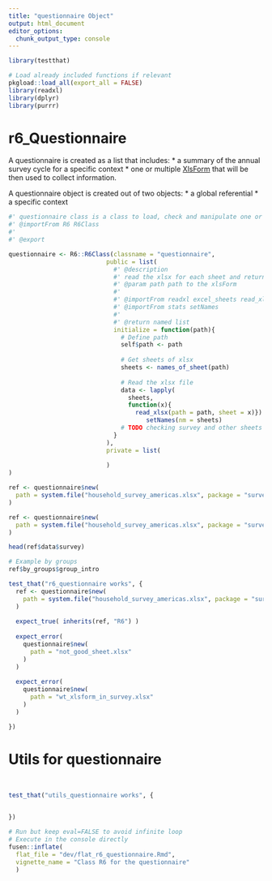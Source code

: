 ```yaml
---
title: "questionnaire Object"
output: html_document
editor_options: 
  chunk_output_type: console
---
```


```r
library(testthat)
```

```r
# Load already included functions if relevant
pkgload::load_all(export_all = FALSE)
library(readxl)
library(dplyr)
library(purrr)

```

# r6_Questionnaire


A questionnaire is created as a list that includes:
  * a summary of the annual survey cycle for a specific context
  * one or multiple [XlsForm](http://xlsform.org) that will be then used to collect information.

A questionnaire object is created out of two objects:
 * a global referential
 * a specific context 



```r
#' questionnaire class is a class to load, check and manipulate one or more than one XLSForm 
#' @importFrom R6 R6Class
#' 
#' @export

questionnaire <- R6::R6Class(classname = "questionnaire",
                           public = list(
                             #' @description 
                             #' read the xlsx for each sheet and return a named list
                             #' @param path path to the xlsForm
                             #' 
                             #' @importFrom readxl excel_sheets read_xlsx
                             #' @importFrom stats setNames
                             #' 
                             #' @return named list
                             initialize = function(path){
                               # Define path
                               self$path <- path
                               
                               # Get sheets of xlsx
                               sheets <- names_of_sheet(path)
                               
                               # Read the xlsx file 
                               data <- lapply(
                                 sheets, 
                                 function(x){
                                   read_xlsx(path = path, sheet = x)}) |>
                                      setNames(nm = sheets)
                               # TODO checking survey and other sheets
                             }
                           ),
                           private = list(
                             
                           )
)
```

```r
ref <- questionnaire$new(
  path = system.file("household_survey_americas.xlsx", package = "surveyDesigner") 
)
```


```r
ref <- questionnaire$new(
  path = system.file("household_survey_americas.xlsx", package = "surveyDesigner") 
)

head(ref$data$survey)

# Example by groups
ref$by_groups$group_intro
```

```r
test_that("r6_questionnaire works", {
  ref <- questionnaire$new(
    path = system.file("household_survey_americas.xlsx", package = "surveyDesigner") 
  )
  
  expect_true( inherits(ref, "R6") )
  
  expect_error(
    questionnaire$new(
      path = "not_good_sheet.xlsx" 
    )
  )
  
  expect_error(
    questionnaire$new(
      path = "wt_xlsform_in_survey.xlsx" 
    )
  )

})
```


# Utils for questionnaire
    
```r




```


```r


```
  
  
```r
test_that("utils_questionnaire works", {
  

})
```
  

```r
# Run but keep eval=FALSE to avoid infinite loop
# Execute in the console directly
fusen::inflate(
  flat_file = "dev/flat_r6_questionnaire.Rmd", 
  vignette_name = "Class R6 for the questionnaire"
  )
```

